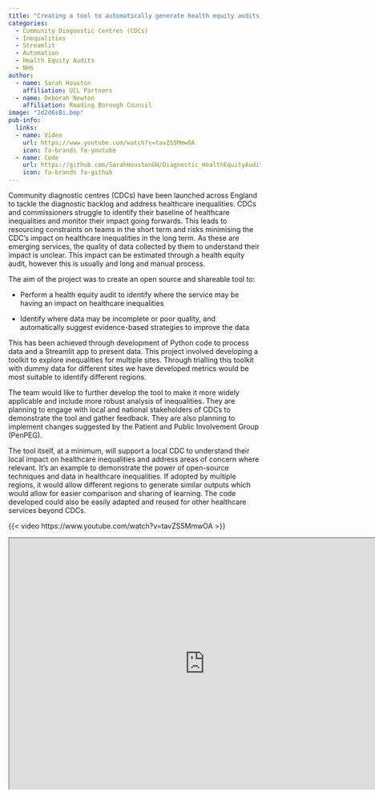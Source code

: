 ```yaml
---
title: "Creating a tool to automatically generate health equity audits for Community Diagnostic Centres"
categories:
  - Community Diagnostic Centres (CDCs)
  - Inequalities
  - Streamlit
  - Automation
  - Health Equity Audits
  - NHS
author:
  - name: Sarah Houston
    affiliation: UCL Partners
  - name: Deborah Newton
    affiliation: Reading Borough Council
image: "2d2d6s0i.bmp"
pub-info:
  links:
  - name: Video
    url: https://www.youtube.com/watch?v=tavZS5MmwOA
    icon: fa-brands fa-youtube
  - name: Code
    url: https://github.com/SarahHoustonGH/Diagnostic_HealthEquityAudit
    icon: fa-brands fa-github
---
```


Community diagnostic centres (CDCs) have been launched across England to tackle the diagnostic backlog and address healthcare inequalities. CDCs and commissioners struggle to identify their baseline of healthcare inequalities and monitor their impact going forwards. This leads to resourcing constraints on teams in the short term and risks minimising the CDC’s impact on healthcare inequalities in the long term. As these are emerging services, the quality of data collected by them to understand their impact is unclear. This impact can be estimated through a health equity audit, however this is usually and long and manual process.

The aim of the project was to create an open source and shareable tool to:

- Perform a health equity audit to identify where the service may be having an impact on healthcare inequalities

- Identify where data may be incomplete or poor quality, and automatically suggest evidence-based strategies to improve the data

This has been achieved through development of Python code to process data and a Streamlit app to present data. This project involved developing a toolkit to explore inequalities for multiple sites. Through trialling this toolkit with dummy data for different sites we have developed metrics would be most suitable to identify different regions.

The team would like to further develop the tool to make it more widely applicable and include more robust analysis of inequalities. They are planning to engage with local and national stakeholders of CDCs to demonstrate the tool and gather feedback. They are also planning to implement changes suggested by the Patient and Public Involvement Group (PenPEG).

The tool itself, at a minimum, will support a local CDC to understand their local impact on healthcare inequalities and address areas of concern where relevant. It’s an example to demonstrate the power of open-source techniques and data in healthcare inequalities. If adopted by multiple regions, it would allow different regions to generate similar outputs which would allow for easier comparison and sharing of learning. The code developed could also be easily adapted and reused for other healthcare services beyond CDCs.

{{< video https://www.youtube.com/watch?v=tavZS5MmwOA >}}

```{=html}
<iframe width="780" height="500" src="https://github.com/SarahHoustonGH/Diagnostic_HealthEquityAudit" title="Code"></iframe>
```
